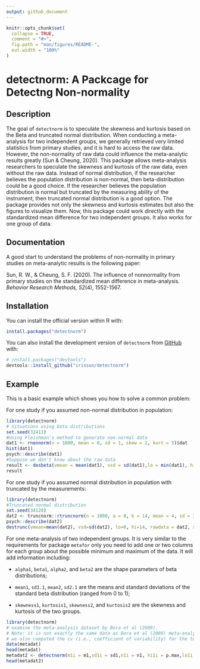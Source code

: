 ```yaml
---
output: github_document
---
```


<!-- README.md is generated from README.Rmd. Please edit that file -->

```r
knitr::opts_chunk$set(
  collapse = TRUE,
  comment = "#>",
  fig.path = "man/figures/README-",
  out.width = "100%"
)
```

# detectnorm: A Packcage for Detectng Non-normality

<!-- badges: start -->
<!-- badges: end -->

## Description

The goal of `detectnorm` is to speculate the skewness and kurtosis based on the Beta and truncated normal distribution. When conducting a meta-analysis for two independent groups, we generally retrieved very limited statistics from primary studies, and it is hard to access the raw data. However, the non-normality of raw data could influence the meta-analytic results greatly (Sun & Cheung, 2020). This package allows meta-analysis researchers to speculate the skewness and kurtosis of the raw data, even without the raw data. Instead of normal distribution, if the researcher believes the population distribution is non-normal, then beta-distribution could be a good choice. If the researcher believes the population distribution is normal but truncated by the measuring ability of the instrument, then truncated normal distribution is a good option. 
The package provides not only the skewness and kurtosis estimates but also the figures to visualize them. Now, this package could work directly with the standardized mean difference for two independent groups. It also works for one group of data. 

## Documentation
A good start to understand the problems of non-normality in primary studies on meta-analytic results is the following paper:  

Sun, R. W., & Cheung, S. F. (2020). The influence of nonnormality from primary studies on the standardized mean difference in meta-analysis. *Behavior Research Methods, 52*(4), 1552-1567.

## Installation
You can install the official version within R with:

```r
install.packages("detectnorm")
```

You can also install the development version of `detectnorm` from [GitHub](https://github.com/) with:

``` r
# install.packages("devtools")
devtools::install_github("irissun/detectnorm")
```

## Example

This is a basic example which shows you how to solve a common problem:

For one study if you assumed non-normal distribution in population: 
```r
library(detectnorm)
# Situations using beta distributions
set.seed(32411)
#Using Fleishman's method to generate non-normal data
dat1 <- rnonnorm(n = 1000, mean = 0, sd = 1, skew = 2, kurt = 5)$dat
hist(dat1)
psych::describe(dat1)
#Suppose we don't know about the raw data
result <- desbeta(vmean = mean(dat1), vsd = sd(dat1),lo = min(dat1), hi = max(dat1), showFigure = TRUE, rawdata = dat1)
result
```

For one study if you assumed normal distribution in population with truncated by the measurements: 
```r
library(detectnorm)
#Truncated normal distribution
set.seed(34120)
dat2 <- truncnorm::rtruncnorm(n = 1000, a = 0, b = 14, mean = 4, sd = 3)
psych::describe(dat2)
destrunc(vmean=mean(dat2), vsd=sd(dat2), lo=0, hi=14, rawdata = dat2, showFigure = TRUE)
```

For one meta-analysis of two independent groups. It is very similar to the requirements for package `metafor` only you need to add one or two columns for each group about the possible minimum and maximum of the data. It will add information including:

- `alpha1`, `beta1`, `alpha2`, and `beta2` are the shape parameters of beta distributions; 

- `mean1`, `sd1.1`, `mean2`, `sd2.1` are the means and standard deviations of the standard beta distribution (ranged from 0 to 1); 

- `skewness1`, `kurtosis1`, `skewness2`, and `kurtosis2` are the skewness and kurtosis of the two groups. 

```r
library(detectnorm)
# examine the meta-analysis dataset by Bora et al (2009).
# Note: it is not exactly the same data as Bora et al (2009) meta-analyzed. 
# we also computed the cv (i.e., coefficient of variability) for the two groups (cv1 and cv2)
data(metadat)
head(metadat)
metadat2 <- detectnorm(m1i = m1,sd1i = sd1,n1i = n1, hi1i = p.max,lo1i = 0,m2i = m2,sd2i = sd2,n2i = n2, hi2i = p.max,lo2i=0,distri = "beta", data = metadat)
head(metadat2)
```
